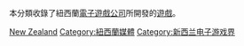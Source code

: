 {{CatAZ}}
本分類收錄了紐西蘭[[遊戲開發者|電子遊戲公司]]所開發的[[電子遊戲|遊戲]]。

[[Category:各地開發電子遊戲|New Zealand]]
[[Category:紐西蘭媒體|Category:紐西蘭媒體]]
[[Category:新西兰电子游戏界|Category:新西兰电子游戏界]]